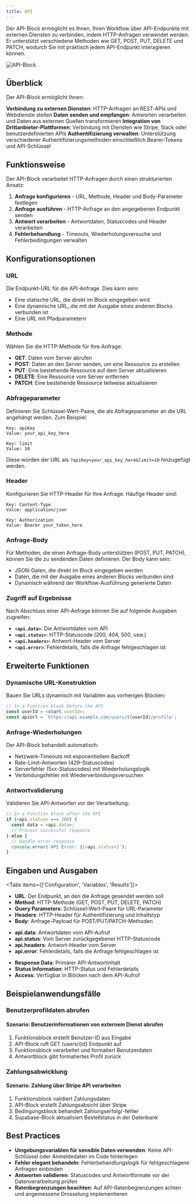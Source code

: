 ```yaml
---
title: API
---
```



Der API-Block ermöglicht es Ihnen, Ihren Workflow über API-Endpunkte mit externen Diensten zu verbinden, indem HTTP-Anfragen verwendet werden. Er unterstützt verschiedene Methoden wie GET, POST, PUT, DELETE und PATCH, wodurch Sie mit praktisch jedem API-Endpunkt interagieren können.

<div className="flex justify-center">
  <Image
    src="/static/blocks/api.png"
    alt="API-Block"
    width={500}
    height={400}
    className="my-6"
  />
</div>

## Überblick

Der API-Block ermöglicht Ihnen:

<Steps>
  <Step>
    <strong>Verbindung zu externen Diensten</strong>: HTTP-Anfragen an REST-APIs und Webdienste stellen
  </Step>
  <Step>
    <strong>Daten senden und empfangen</strong>: Antworten verarbeiten und Daten aus externen Quellen transformieren
  </Step>
  <Step>
    <strong>Integration von Drittanbieter-Plattformen</strong>: Verbindung mit Diensten wie Stripe, Slack oder benutzerdefinierten APIs
  </Step>
  <Step>
    <strong>Authentifizierung verwalten</strong>: Unterstützung verschiedener Authentifizierungsmethoden einschließlich Bearer-Tokens und API-Schlüssel
  </Step>
</Steps>

## Funktionsweise

Der API-Block verarbeitet HTTP-Anfragen durch einen strukturierten Ansatz:

1. **Anfrage konfigurieren** - URL, Methode, Header und Body-Parameter festlegen
2. **Anfrage ausführen** - HTTP-Anfrage an den angegebenen Endpunkt senden
3. **Antwort verarbeiten** - Antwortdaten, Statuscodes und Header verarbeiten
4. **Fehlerbehandlung** - Timeouts, Wiederholungsversuche und Fehlerbedingungen verwalten

## Konfigurationsoptionen

### URL

Die Endpunkt-URL für die API-Anfrage. Dies kann sein:

- Eine statische URL, die direkt im Block eingegeben wird
- Eine dynamische URL, die mit der Ausgabe eines anderen Blocks verbunden ist
- Eine URL mit Pfadparametern

### Methode

Wählen Sie die HTTP-Methode für Ihre Anfrage:

- **GET**: Daten vom Server abrufen
- **POST**: Daten an den Server senden, um eine Ressource zu erstellen
- **PUT**: Eine bestehende Ressource auf dem Server aktualisieren
- **DELETE**: Eine Ressource vom Server entfernen
- **PATCH**: Eine bestehende Ressource teilweise aktualisieren

### Abfrageparameter

Definieren Sie Schlüssel-Wert-Paare, die als Abfrageparameter an die URL angehängt werden. Zum Beispiel:

```
Key: apiKey
Value: your_api_key_here

Key: limit
Value: 10
```

Diese würden der URL als `?apiKey=your_api_key_here&limit=10` hinzugefügt werden.

### Header

Konfigurieren Sie HTTP-Header für Ihre Anfrage. Häufige Header sind:

```
Key: Content-Type
Value: application/json

Key: Authorization
Value: Bearer your_token_here
```

### Anfrage-Body

Für Methoden, die einen Anfrage-Body unterstützen (POST, PUT, PATCH), können Sie die zu sendenden Daten definieren. Der Body kann sein:

- JSON-Daten, die direkt im Block eingegeben werden
- Daten, die mit der Ausgabe eines anderen Blocks verbunden sind
- Dynamisch während der Workflow-Ausführung generierte Daten

### Zugriff auf Ergebnisse

Nach Abschluss einer API-Anfrage können Sie auf folgende Ausgaben zugreifen:

- **`<api.data>`**: Die Antwortdaten vom API
- **`<api.status>`**: HTTP-Statuscode (200, 404, 500, usw.)
- **`<api.headers>`**: Antwort-Header vom Server
- **`<api.error>`**: Fehlerdetails, falls die Anfrage fehlgeschlagen ist

## Erweiterte Funktionen

### Dynamische URL-Konstruktion

Bauen Sie URLs dynamisch mit Variablen aus vorherigen Blöcken:

```javascript
// In a Function block before the API
const userId = <start.userId>;
const apiUrl = `https://api.example.com/users/${userId}/profile`;
```

### Anfrage-Wiederholungen

Der API-Block behandelt automatisch:
- Netzwerk-Timeouts mit exponentiellem Backoff
- Rate-Limit-Antworten (429-Statuscodes)
- Serverfehler (5xx-Statuscodes) mit Wiederholungslogik
- Verbindungsfehler mit Wiederverbindungsversuchen

### Antwortvalidierung

Validieren Sie API-Antworten vor der Verarbeitung:

```javascript
// In a Function block after the API
if (<api.status> === 200) {
  const data = <api.data>;
  // Process successful response
} else {
  // Handle error response
  console.error(`API Error: ${<api.status>}`);
}
```

## Eingaben und Ausgaben

<Tabs items={['Configuration', 'Variables', 'Results']}>
  <Tab>
    <ul className="list-disc space-y-2 pl-6">
      <li>
        <strong>URL</strong>: Der Endpunkt, an den die Anfrage gesendet werden soll
      </li>
      <li>
        <strong>Method</strong>: HTTP-Methode (GET, POST, PUT, DELETE, PATCH)
      </li>
      <li>
        <strong>Query Parameters</strong>: Schlüssel-Wert-Paare für URL-Parameter
      </li>
      <li>
        <strong>Headers</strong>: HTTP-Header für Authentifizierung und Inhaltstyp
      </li>
      <li>
        <strong>Body</strong>: Anfrage-Payload für POST/PUT/PATCH-Methoden
      </li>
    </ul>
  </Tab>
  <Tab>
    <ul className="list-disc space-y-2 pl-6">
      <li>
        <strong>api.data</strong>: Antwortdaten vom API-Aufruf
      </li>
      <li>
        <strong>api.status</strong>: Vom Server zurückgegebener HTTP-Statuscode
      </li>
      <li>
        <strong>api.headers</strong>: Antwort-Header vom Server
      </li>
      <li>
        <strong>api.error</strong>: Fehlerdetails, falls die Anfrage fehlgeschlagen ist
      </li>
    </ul>
  </Tab>
  <Tab>
    <ul className="list-disc space-y-2 pl-6">
      <li>
        <strong>Response Data</strong>: Primärer API-Antwortinhalt
      </li>
      <li>
        <strong>Status Information</strong>: HTTP-Status und Fehlerdetails
      </li>
      <li>
        <strong>Access</strong>: Verfügbar in Blöcken nach dem API-Aufruf
      </li>
    </ul>
  </Tab>
</Tabs>

## Beispielanwendungsfälle

### Benutzerprofildaten abrufen

<div className="mb-4 rounded-md border p-4">
  <h4 className="font-medium">Szenario: Benutzerinformationen von externem Dienst abrufen</h4>
  <ol className="list-decimal pl-5 text-sm">
    <li>Funktionsblock erstellt Benutzer-ID aus Eingabe</li>
    <li>API-Block ruft GET /users/&#123;id&#125; Endpunkt auf</li>
    <li>Funktionsblock verarbeitet und formatiert Benutzerdaten</li>
    <li>Antwortblock gibt formatiertes Profil zurück</li>
  </ol>
</div>

### Zahlungsabwicklung

<div className="mb-4 rounded-md border p-4">
  <h4 className="font-medium">Szenario: Zahlung über Stripe API verarbeiten</h4>
  <ol className="list-decimal pl-5 text-sm">
    <li>Funktionsblock validiert Zahlungsdaten</li>
    <li>API-Block erstellt Zahlungsabsicht über Stripe</li>
    <li>Bedingungsblock behandelt Zahlungserfolg/-fehler</li>
    <li>Supabase-Block aktualisiert Bestellstatus in der Datenbank</li>
  </ol>
</div>

## Best Practices

- **Umgebungsvariablen für sensible Daten verwenden**: Keine API-Schlüssel oder Anmeldedaten im Code hinterlegen
- **Fehler elegant behandeln**: Fehlerbehandlungslogik für fehlgeschlagene Anfragen einbinden
- **Antworten validieren**: Statuscodes und Antwortformate vor der Datenverarbeitung prüfen
- **Ratenbegrenzungen beachten**: Auf API-Ratenbegrenzungen achten und angemessene Drosselung implementieren
